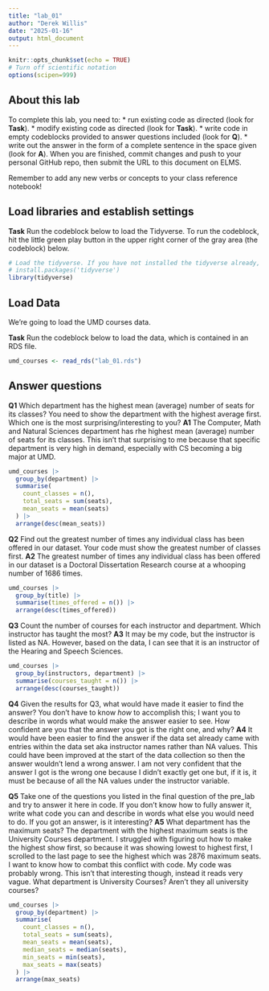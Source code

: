 ```yaml
---
title: "lab_01"
author: "Derek Willis"
date: "2025-01-16"
output: html_document
---
```


```r
knitr::opts_chunk$set(echo = TRUE)
# Turn off scientific notation
options(scipen=999)
```

## About this lab

To complete this lab, you need to: \* run existing code as directed (look for **Task**). \* modify existing code as directed (look for **Task**). \* write code in empty codeblocks provided to answer questions included (look for **Q**). \* write out the answer in the form of a complete sentence in the space given (look for **A**). When you are finished, commit changes and push to your personal GitHub repo, then submit the URL to this document on ELMS.

Remember to add any new verbs or concepts to your class reference notebook!

## Load libraries and establish settings

**Task** Run the codeblock below to load the Tidyverse. To run the codeblock, hit the little green play button in the upper right corner of the gray area (the codeblock) below.

```r
# Load the tidyverse. If you have not installed the tidyverse already, remove the # from the next line and run it first.  
# install.packages('tidyverse')
library(tidyverse)
```

## Load Data

We're going to load the UMD courses data.

**Task** Run the codeblock below to load the data, which is contained in an RDS file.

```r
umd_courses <- read_rds("lab_01.rds")
```

## Answer questions

**Q1** Which department has the highest mean (average) number of seats for its classes? You need to show the department with the highest average first. Which one is the most surprising/interesting to you? **A1** The Computer, Math and Natural Sciences department has rhe highest mean (average) number of seats for its classes. This isn't that surprising to me because that specific department is very high in demand, especially with CS becoming a big major at UMD. 

```r
umd_courses |>
  group_by(department) |>
  summarise(
    count_classes = n(),
    total_seats = sum(seats),
    mean_seats = mean(seats)
  ) |>
  arrange(desc(mean_seats))
```

**Q2** Find out the greatest number of times any individual class has been offered in our dataset. Your code must show the greatest number of classes first.
**A2** The greatest number of times any individual class has been offered in our dataset is a Doctoral Dissertation Research course at a whooping number of 1686 times.

```r
umd_courses |>
  group_by(title) |>
  summarise(times_offered = n()) |>
  arrange(desc(times_offered))

```

**Q3** Count the number of courses for each instructor and department. Which instructor has taught the most?
**A3** It may be my code, but the instructor is listed as NA. However, based on the data, I can see that it is an instructor of the Hearing and Speech Sciences.

```r
umd_courses |>
  group_by(instructors, department) |>
  summarise(courses_taught = n()) |>
  arrange(desc(courses_taught))
```

**Q4** Given the results for Q3, what would have made it easier to find the answer? You don't have to know *how* to accomplish this; I want you to describe in words what would make the answer easier to see. How confident are you that the answer you got is the right one, and why? **A4** It would have been easier to find the answer if the data set already came with entries within the data set aka instructor names rather than NA values. This could have been improved at the start of the data collection so then the answer wouldn't lend a wrong answer. I am not very confident that the answer I got is the wrong one because I didn't exactly get one but, if it is, it must be because of all the NA values under the instructor variable.

**Q5** Take one of the questions you listed in the final question of the pre_lab and try to answer it here in code. If you don't know how to fully answer it, write what code you can and describe in words what else you would need to do. If you got an answer, is it interesting? **A5** What department has the maximum seats? The department with the highest maximum seats is the University Courses department. I struggled with figuring out how to make the highest show first, so because it was showing lowest to highest first, I scrolled to the last page to see the highest which was 2876 maximum seats. I want to know how to combat this conflict with code. My code was probably wrong. This isn't that interesting though, instead it reads very vague. What department is University Courses? Aren't they all university courses?

```r
umd_courses |>
  group_by(department) |>
  summarise(
    count_classes = n(),
    total_seats = sum(seats),
    mean_seats = mean(seats),
    median_seats = median(seats),
    min_seats = min(seats),
    max_seats = max(seats)
  ) |>
  arrange(max_seats)
```
